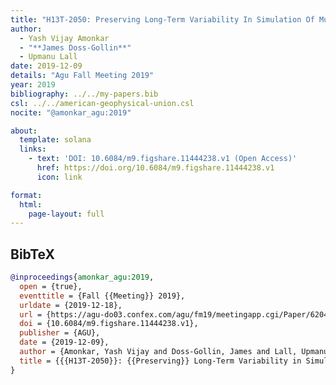 ```yaml
---
title: "H13T-2050: Preserving Long-Term Variability In Simulation Of Multisite Streamflow Extremes"
author:
  - Yash Vijay Amonkar
  - "**James Doss-Gollin**"
  - Upmanu Lall
date: 2019-12-09
details: "Agu Fall Meeting 2019"
year: 2019
bibliography: ../../my-papers.bib
csl: ../../american-geophysical-union.csl
nocite: "@amonkar_agu:2019"

about:
  template: solana
  links:
    - text: 'DOI: 10.6084/m9.figshare.11444238.v1 (Open Access)'
      href: https://doi.org/10.6084/m9.figshare.11444238.v1
      icon: link

format:
  html:
    page-layout: full
---
```


## BibTeX

```bibtex
@inproceedings{amonkar_agu:2019,
  open = {true},
  eventtitle = {Fall {{Meeting}} 2019},
  urldate = {2019-12-18},
  url = {https://agu-do03.confex.com/agu/fm19/meetingapp.cgi/Paper/620477},
  doi = {10.6084/m9.figshare.11444238.v1},
  publisher = {AGU},
  date = {2019-12-09},
  author = {Amonkar, Yash Vijay and Doss-Gollin, James and Lall, Upmanu},
  title = {{{H13T-2050}}: {{Preserving}} Long-Term Variability in Simulation of Multisite Streamflow Extremes},
}
```